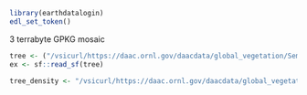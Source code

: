 
```r
library(earthdatalogin)
edl_set_token()
```

3 terrabyte GPKG mosaic

```r
tree <- ("/vsicurl/https://daac.ornl.gov/daacdata/global_vegetation/Semi-Arid_Tree_Carbon_50cm/data/utm_28/SSAr2_32628_GE01-QB02-WV02-WV03_PV_001_027_mosaic.gpkg")
ex <- sf::read_sf(tree)
```



```r
tree_density <- "/vsicurl/https://daac.ornl.gov/daacdata/global_vegetation/Semi-Arid_Tree_Carbon_50cm/data/wgs_84_mosaic_100m_tree_carbon_density.tif"
```

